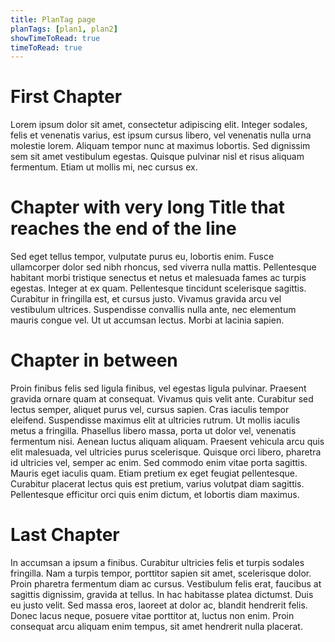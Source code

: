 ```yaml
---
title: PlanTag page
planTags: [plan1, plan2]
showTimeToRead: true
timeToRead: true
---
```


# First Chapter <PlanTag plan="plan1" />

Lorem ipsum dolor sit amet, <PlanTag plan="plan2" /> consectetur adipiscing elit. Integer sodales, felis et venenatis varius, est ipsum cursus libero, vel venenatis nulla urna molestie lorem.
Aliquam tempor nunc at maximus lobortis.
Sed dignissim sem sit amet vestibulum egestas. Quisque pulvinar nisl et risus aliquam fermentum. Etiam ut mollis mi, nec cursus ex.

# Chapter with very long Title that reaches the end of the line

Sed eget tellus tempor, vulputate purus eu, lobortis enim. Fusce ullamcorper dolor sed nibh rhoncus, sed viverra nulla mattis.
Pellentesque habitant morbi tristique senectus et netus et malesuada fames ac turpis egestas. Integer at ex quam. Pellentesque tincidunt scelerisque sagittis.
Curabitur in fringilla est, et cursus justo. Vivamus gravida arcu vel vestibulum ultrices. Suspendisse convallis nulla ante, nec elementum mauris congue vel.
Ut ut accumsan lectus. Morbi at lacinia sapien.

# Chapter in between

Proin finibus felis sed ligula finibus, vel egestas ligula pulvinar. Praesent gravida ornare quam at consequat.
Vivamus quis velit ante. Curabitur sed lectus semper, aliquet purus vel, cursus sapien. Cras iaculis tempor eleifend. Suspendisse maximus elit at ultricies rutrum.
Ut mollis iaculis metus a fringilla. Phasellus libero massa, porta ut dolor vel, venenatis fermentum nisi. Aenean luctus aliquam aliquam.
Praesent vehicula arcu quis elit malesuada, vel ultricies purus scelerisque. Quisque orci libero, pharetra id ultricies vel, semper ac enim.
Sed commodo enim vitae porta sagittis. Mauris eget iaculis quam. Etiam pretium ex eget feugiat pellentesque.
Curabitur placerat lectus quis est pretium, varius volutpat diam sagittis. Pellentesque efficitur orci quis enim dictum, et lobortis diam maximus.

# Last Chapter

In accumsan a ipsum a finibus. Curabitur ultricies felis et turpis sodales fringilla. Nam a turpis tempor, porttitor sapien sit amet, scelerisque dolor.
Proin pharetra fermentum diam ac cursus. Vestibulum felis erat, faucibus at sagittis dignissim, gravida at tellus. In hac habitasse platea dictumst.
Duis eu justo velit. Sed massa eros, laoreet at dolor ac, blandit hendrerit felis. Donec lacus neque, posuere vitae porttitor at, luctus non enim.
Proin consequat arcu aliquam enim tempus, sit amet hendrerit nulla placerat.
